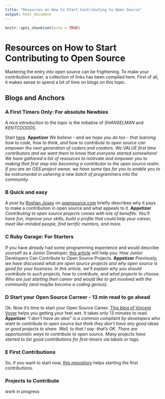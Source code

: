 ```yaml
---
title: "Resources on How to Start Contributing to Open Source"
output: html_document
---
```


```r
knitr::opts_chunk$set(echo = TRUE)
```

# Resources on How to Start Contributing to Open Source

Mastering the entry into open source can be frightening. To make your contribution easier, a collection of links has been compiled here. First of all, it makes sense to spend a bit of time on blogs on this topic.

## Blogs and Anchors

### A **First Timers Only: For absolute Newbies**

A nice introduction to the topic is the initiative of *SHANSELMAN* and *KENTCDODDS*. 

Start [here](https://github.com/shanselman/firsttimersonly). 
**Appetizer** *We believe - and we hope you do too - that learning how to code, how to think, and how to contribute to open source can empower the next generation of coders and creators. We VALUE first time contributors and we want them to know that everyone started somewhere! We have gathered a list of resources to motivate and empower you to making that first step into becoming a contributor to the open source realm. If you are an OSS project owner, we have some tips for you to enable you to be instrumental in ushering a new batch of programmers into the community.*

### B **Quick and easy**

A post by [Roshan Josey](https://opensource.com/article/18/3/First-Contributions-project) on [opensource.com](https://opensource.com) briefly describes why it pays to make a contribution in open source and what appeals to it.
**Appetizer** *Contributing to open source projects comes with lots of benefits: You'll have fun, improve your skills, build a profile that could help your career, meet like-minded people, find terrific mentors, and more.*

### C **Ruby Garage: For Starters**

If you have already had some programming experience and would describe yourself as a Junior Developer, [this article](https://rubygarage.org/blog/how-contribute-to-open-source-projects) will help you: How Junior Developers Can Contribute to Open Source Projects.
**Appetizer** *Previously, we have discussed what are open source projects and why open source is good for your business. In this article, we'll explain why you should contribute to such projects, how to contribute, and what projects to choose. Who are just starting their career and would like to get involved with the community (and maybe become a coding genius).*

### D **Start your Open Source Carreer - 13 min read to go ahead**

Ok. Now it’s time to start your Open Source Career. [This blog of Vincent Voyer](https://blog.algolia.com/start-your-open-source-career/) helps you getting your feet wet. It takes only 13 minutes to read.
**Appetizer** *"I don’t have an idea” is a common complaint by developers who want to contribute to open source but think they don’t have any good ideas or good projects to share. Well, to that I say: that’s OK. There are opportunistic ways to contribute to open source. Many projects have started to list good contributions for first-timers via labels or tags.*

### E **First Contributions**

So, if you want to start now, [this repository](https://github.com/firstcontributions/first-contributions) helps starting the first contributions.


### Projects to Contribute
work in progress